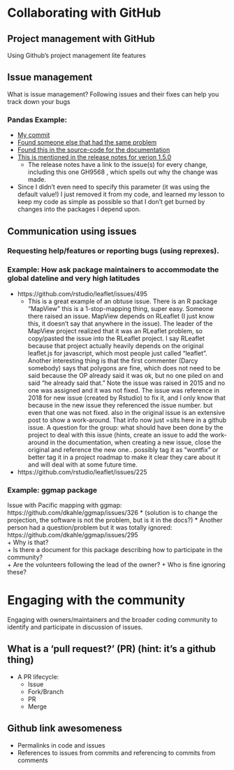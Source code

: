 # Collaborating with GitHub

<!-- keep this in ch. 4 -->

## Project management with GitHub
Using Github's project management lite features

## Issue management
What is issue management? 
Following issues and their fixes can help you track down your bugs 

### Pandas Example: 
* [My commit](https://github.com/krishnanlab/geneplexus_app/commit/80256c10d65f22fdd63898225948e36d4d63d29b)  
* [Found someone else that had the same problem](https://github.com/pandas-dev/pandas/issues/8206) 
* [Found this in the source-code for the documentation](https://github.com/pandas-dev/pandas/blob/bdc79c146c2e32f2cab629be240f01658cfb6cc2/pandas/core/generic.py#L3888)
* [This is mentioned in the release notes for verion 1.5.0](https://pandas.pydata.org/pandas-docs/version/1.5/whatsnew/v1.5.0.html#other-deprecations)
  + The release notes have a link to the issue(s) for every change, including this one GH9568 , which spells out why the change was made.
* Since I didn't even need to specify this parameter (it was using the default value!) I just removed it from my code, and learned my lesson to keep my code as simple as possible so that I don't get burned by changes into the packages I depend upon.   


## Communication using issues 

### Requesting help/features or reporting bugs (using reprexes).  

### Example: How ask package maintainers to accommodate the global dateline and very high latitudes 
* https://github.com/rstudio/leaflet/issues/495
  + This is a great example of an obtuse issue.  There is an R package "MapView" this is a 1-stop-mapping thing, super easy.  Someone there raised an issue.   MapView depends on RLeaflet (I just know this, it doesn't say that anywhere in the issue).  The leader of the MapView project realized that it was an RLeaflet problem, so copy/pasted the issue into the RLeaflet project.  I say RLeaflet because that project actually heavily depends on the original leaflet.js for javascript, which most people just called "leaflet". Another interesting thing is that the first commenter (Darcy somebody) says that polygons are fine, which does not need to be said because the OP already said it was ok, but no one piled on and said "he already said that." Note the issue was raised in 2015 and no one was assigned and it was not fixed.   The issue was reference in 2018 for new issue (created by Rstudio) to fix it, and I only know that because in the new issue they referenced the issue number.    but even that one was not fixed.   also in the original issue is an extensive post to show a work-around.  That info now just =sits here in a github issue.    A question for the group: what should have been done by the project to deal with this issue (hints, create an issue to add the work-around in the documentation, when creating a new issue, close the original and reference the new one..  possibly tag it as "wontfix" or better tag it in a project roadmap to make it clear they care about it and will deal with at some future time.
* https://github.com/rstudio/leaflet/issues/225

### Example: ggmap package
Issue with Pacific mapping with ggmap: https://github.com/dkahle/ggmap/issues/326 
* (solution is to change the projection, the software is not the problem, but is it in the docs?)
* Another person had a question/problem but it was totally ignored: https://github.com/dkahle/ggmap/issues/295  
  + Why is that?  
  + Is there a document for this package describing how to participate in the community?  
  + Are the volunteers following the lead of the owner?
  + Who is fine ignoring these?

<!-- create a new chapter for this topic -->

# Engaging with the community 

Engaging with owners/maintainers and the broader coding community to identify and participate in discussion of issues. 


<!-- move this to to Ch. 3 Tour of Github -->

## What is a 'pull request?' (PR) (hint: it's a github thing)
* A PR lifecycle: 
  + Issue
  + Fork/Branch
  + PR
  + Merge

## Github link awesomeness
* Permalinks in code and issues
* References to issues from commits and referencing to commits from comments

